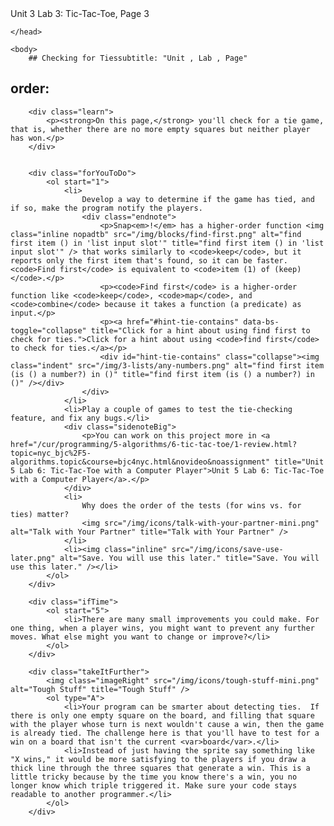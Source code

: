 Unit 3 Lab 3: Tic-Tac-Toe, Page 3</title>
    </head> 
    
    <body>
        ## Checking for Tiessubtitle: "Unit , Lab , Page"
order:
---
        <div class="learn">
            <p><strong>On this page,</strong> you'll check for a tie game, that is, whether there are no more empty squares but neither player has won.</p>
        </div>
        
            
        <div class="forYouToDo">
			<ol start="1">
                <li>
                    Develop a way to determine if the game has tied, and if so, make the program notify the players.
                    <div class="endnote">
                        <p>Snap<em>!</em> has a higher-order function <img class="inline nopadtb" src="/img/blocks/find-first.png" alt="find first item () in 'list input slot'" title="find first item () in 'list input slot'" /> that works similarly to <code>keep</code>, but it reports only the first item that's found, so it can be faster. <code>Find first</code> is equivalent to <code>item (1) of (keep)</code>.</p>
                        <p><code>Find first</code> is a higher-order function like <code>keep</code>, <code>map</code>, and <code>combine</code> because it takes a function (a predicate) as input.</p>
                        <p><a href="#hint-tie-contains" data-bs-toggle="collapse" title="Click for a hint about using find first to check for ties.">Click for a hint about using <code>find first</code> to check for ties.</a></p>
                        <div id="hint-tie-contains" class="collapse"><img class="indent" src="/img/3-lists/any-numbers.png" alt="find first item (is () a number?) in ()" title="find first item (is () a number?) in ()" /></div>
					</div>
                </li>
                <li>Play a couple of games to test the tie-checking feature, and fix any bugs.</li>
                <div class="sidenoteBig">
                    <p>You can work on this project more in <a href="/cur/programming/5-algorithms/6-tic-tac-toe/1-review.html?topic=nyc_bjc%2F5-algorithms.topic&course=bjc4nyc.html&novideo&noassignment" title="Unit 5 Lab 6: Tic-Tac-Toe with a Computer Player">Unit 5 Lab 6: Tic-Tac-Toe with a Computer Player</a>.</p>
                </div>
                <li>
                	Why does the order of the tests (for wins vs. for ties) matter?
					<img src="/img/icons/talk-with-your-partner-mini.png" alt="Talk with Your Partner" title="Talk with Your Partner" />
				</li>
                <li><img class="inline" src="/img/icons/save-use-later.png" alt="Save. You will use this later." title="Save. You will use this later." /></li>
			</ol>
		</div>
        
		<div class="ifTime">
			<ol start="5">
				<li>There are many small improvements you could make. For one thing, when a player wins, you might want to prevent any further moves. What else might you want to change or improve?</li>
			</ol>
		</div>

        <div class="takeItFurther">
			<img class="imageRight" src="/img/icons/tough-stuff-mini.png" alt="Tough Stuff" title="Tough Stuff" />
            <ol type="A">
                <li>Your program can be smarter about detecting ties.  If there is only one empty square on the board, and filling that square with the player whose turn is next wouldn't cause a win, then the game is already tied. The challenge here is that you'll have to test for a win on a board that isn't the current <var>board</var>.</li>
                <li>Instead of just having the sprite say something like "X wins," it would be more satisfying to the players if you draw a thick line through the three squares that generate a win. This is a little tricky because by the time you know there's a win, you no longer know which triple triggered it. Make sure your code stays readable to another programmer.</li>
            </ol>
        </div>
        


